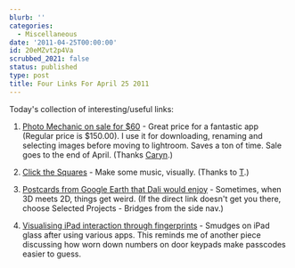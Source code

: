 ```yaml
---
blurb: ''
categories:
  - Miscellaneous
date: '2011-04-25T00:00:00'
id: 20eMZvt2p4Va
scrubbed_2021: false
status: published
type: post
title: Four Links For April 25 2011
---
```


Today's collection of interesting/useful links:

1. [Photo Mechanic on sale for $60](http://www.camerabits.com/site/15th_Anniversary_Release.html) - Great price for a fantastic app (Regular price is $150.00). I use it for downloading, renaming and selecting images before moving to lightroom. Saves a ton of time. Sale goes to the end of April. (Thanks [Caryn](http://blog.icaryn.com/).)

2. [Click the Squares](http://seawitchery.tumblr.com/post/4070384205/i-started-out-clicking-strategically-and-by-the) - Make some music, visually. (Thanks to [T](http://www.tamikamoore.com/).)

3. [Postcards from Google Earth that Dali would enjoy](http://clementvalla.com/index.php?/work/bridges/) - Sometimes, when 3D meets 2D, things get weird. (If the direct link doesn't get you there, choose Selected Projects - Bridges from the side nav.)

4. [Visualising iPad interaction through fingerprints](http://news.designlanguage.com/post/1611663345) - Smudges on iPad glass after using various apps. This reminds me of another piece discussing how worn down numbers on door keypads make passcodes easier to guess.
